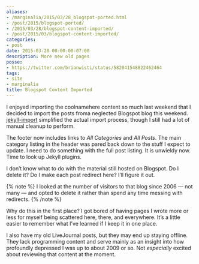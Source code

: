 ```yaml
---
aliases:
- /marginalia/2015/03/28_blogspot-ported.html
- /post/2015/blogspot-ported/
- /2015/03/28/blogspot-content-imported/
- /post/2015/03/blogspot-content-imported/
categories:
- post
date: 2015-03-28 00:00:00-07:00
description: More new old pages
posse:
- https://twitter.com/brianwisti/status/582041548822462464
tags:
- site
- marginalia
title: Blogspot Content Imported
---
```


I enjoyed importing the coolnamehere content so much last weekend
that I decided to import the posts froma neglected Blogspot blog
this weekend. [jekyll-import](http://import.jekyllrb.com/docs/blogger/)
simplified the actual import process, though I still had a lot of manual
cleanup to perform.

The footer now includes links to *All Categories* and *All Posts*. The main
category listing in the header was pared back down to the stuff I expect to
update. I need to do something with the full post listing. It is unwieldy now.
Time to look up Jekyll plugins.

I don’t know what to do with the material still hosted on Blogspot. Do I delete
it? Do I make each post redirect here? I’ll figure it out.

{% note %}
I looked at the number of visitors to that blog since 2006 — not many — and
opted to delete it rather than spend any time messing with redirects.
{% /note %}

Why do this in the first place? I got bored of having pages I wrote more or
less for myself being scattered here, there, and everywhere. It’s a little
easier to remember what I’ve learned if I keep it in one place.

I also have my old LiveJournal posts, but they may end up staying offline. They
lack programming content and serve mainly as an insight into how profoundly
depressed I was up to about 2009 or so. Not *especially* excited about
reviewing that content at the moment.

